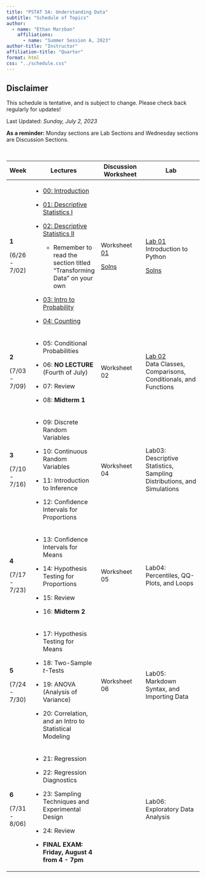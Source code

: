 ```yaml
---
title: "PSTAT 5A: Understanding Data"
subtitle: "Schedule of Topics"
author:
  - name: "Ethan Marzban"
    affiliations:
      - name: "Summer Session A, 2023"
author-title: "Instructor"
affiliation-title: "Quarter"
format: html
css: "../schedule.css"
---
```


::: callout-caution
## Disclaimer

This schedule is tentative, and is subject to change. Please check back regularly for updates!
:::

Last Updated: *Sunday, July 2, 2023*\

**As a reminder:** Monday sections are Lab Sections and Wednesday sections are Discussion Sections.

\

+---------------+---------------------------------------------------------------------------------------------------------------------------------+-----------------------------------------------------------------------------------------------------------------+------------------------------------------------------------------------------------------------------------------------------------------------------------+
| Week          | Lectures                                                                                                                        | Discussion Worksheet                                                                                            | Lab                                                                                                                                                        |
+===============+=================================================================================================================================+=================================================================================================================+============================================================================================================================================================+
| **1**         | -   <a href = "Lectures/Lecture00/Lec00.qmd" class = "button label-outline" target = "_blank">00: Introduction</a>              | Worksheet <a href = "../Files/Wkshts/Wksht01_Blank.pdf" class = "button label-outline" target = "_blank">01</a> | <a href = "Labs/Lab01/lab01.qmd" class = "button label-outline" target = "_blank">Lab 01</a> <br /> Introduction to Python                                 |
|               |                                                                                                                                 |                                                                                                                 |                                                                                                                                                            |
| (6/26 - 7/02) | -   <a href = "Lectures/Lecture01/Lec01.qmd" class = "button label-outline" target = "_blank">01: Descriptive Statistics I</a>  | <a href = "../Files/Wkshts/Wksht01_Solns.pdf" class = "button label-outline" target = "_blank">Solns</a>        | <a href = "../Files/Labs/Lab01_Solns.pdf" class = "button label-outline" target = "_blank">Solns</a>                                                       |
|               |                                                                                                                                 |                                                                                                                 |                                                                                                                                                            |
|               | -   <a href = "Lectures/Lecture02/Lec02.qmd" class = "button label-outline" target = "_blank">02: Descriptive Statistics II</a> |                                                                                                                 |                                                                                                                                                            |
|               |                                                                                                                                 |                                                                                                                 |                                                                                                                                                            |
|               |     -   Remember to read the section titled "Transforming Data" on your own                                                     |                                                                                                                 |                                                                                                                                                            |
|               |                                                                                                                                 |                                                                                                                 |                                                                                                                                                            |
|               | -   <a href = "Lectures/Lecture03/Lec03.qmd" class = "button label-outline" target = "_blank">03: Intro to Probability</a>      |                                                                                                                 |                                                                                                                                                            |
|               |                                                                                                                                 |                                                                                                                 |                                                                                                                                                            |
|               | -   <a href = "Lectures/Lecture04/Lec04.qmd" class = "button label-outline" target = "_blank">04: Counting</a>                  |                                                                                                                 |                                                                                                                                                            |
+---------------+---------------------------------------------------------------------------------------------------------------------------------+-----------------------------------------------------------------------------------------------------------------+------------------------------------------------------------------------------------------------------------------------------------------------------------+
| **2**         | -   05: Conditional Probabilities                                                                                               | Worksheet 02                                                                                                    | <a href = "Labs/Lab02/lab02.qmd" class = "button label-outline" target = "_blank">Lab 02</a> <br /> Data Classes, Comparisons, Conditionals, and Functions |
|               |                                                                                                                                 |                                                                                                                 |                                                                                                                                                            |
| (7/03 - 7/09) | -   06: **NO LECTURE** (Fourth of July)                                                                                         |                                                                                                                 |                                                                                                                                                            |
|               |                                                                                                                                 |                                                                                                                 |                                                                                                                                                            |
|               | -   07: Review                                                                                                                  |                                                                                                                 |                                                                                                                                                            |
|               |                                                                                                                                 |                                                                                                                 |                                                                                                                                                            |
|               | -   08: **Midterm 1**                                                                                                           |                                                                                                                 |                                                                                                                                                            |
+---------------+---------------------------------------------------------------------------------------------------------------------------------+-----------------------------------------------------------------------------------------------------------------+------------------------------------------------------------------------------------------------------------------------------------------------------------+
| **3**         | -   09: Discrete Random Variables                                                                                               | Worksheet 04                                                                                                    | Lab03: Descriptive Statistics, Sampling Distributions, and Simulations                                                                                     |
|               |                                                                                                                                 |                                                                                                                 |                                                                                                                                                            |
| (7/10 - 7/16) | -   10: Continuous Random Variables                                                                                             |                                                                                                                 |                                                                                                                                                            |
|               |                                                                                                                                 |                                                                                                                 |                                                                                                                                                            |
|               | -   11: Introduction to Inference                                                                                               |                                                                                                                 |                                                                                                                                                            |
|               |                                                                                                                                 |                                                                                                                 |                                                                                                                                                            |
|               | -   12: Confidence Intervals for Proportions                                                                                    |                                                                                                                 |                                                                                                                                                            |
+---------------+---------------------------------------------------------------------------------------------------------------------------------+-----------------------------------------------------------------------------------------------------------------+------------------------------------------------------------------------------------------------------------------------------------------------------------+
| **4**         | -   13: Confidence Intervals for Means                                                                                          | Worksheet 05                                                                                                    | Lab04: Percentiles, QQ-Plots, and Loops                                                                                                                    |
|               |                                                                                                                                 |                                                                                                                 |                                                                                                                                                            |
| (7/17 - 7/23) | -   14: Hypothesis Testing for Proportions                                                                                      |                                                                                                                 |                                                                                                                                                            |
|               |                                                                                                                                 |                                                                                                                 |                                                                                                                                                            |
|               | -   15: Review                                                                                                                  |                                                                                                                 |                                                                                                                                                            |
|               |                                                                                                                                 |                                                                                                                 |                                                                                                                                                            |
|               | -   16: **Midterm 2**                                                                                                           |                                                                                                                 |                                                                                                                                                            |
+---------------+---------------------------------------------------------------------------------------------------------------------------------+-----------------------------------------------------------------------------------------------------------------+------------------------------------------------------------------------------------------------------------------------------------------------------------+
| **5**         | -   17: Hypothesis Testing for Means                                                                                            | Worksheet 06                                                                                                    | Lab05: Markdown Syntax, and Importing Data                                                                                                                 |
|               |                                                                                                                                 |                                                                                                                 |                                                                                                                                                            |
| (7/24 - 7/30) | -   18: Two-Sample *t*-Tests                                                                                                    |                                                                                                                 |                                                                                                                                                            |
|               |                                                                                                                                 |                                                                                                                 |                                                                                                                                                            |
|               | -   19: ANOVA (Analysis of Variance)                                                                                            |                                                                                                                 |                                                                                                                                                            |
|               |                                                                                                                                 |                                                                                                                 |                                                                                                                                                            |
|               | -   20: Correlation, and an Intro to Statistical Modeling                                                                       |                                                                                                                 |                                                                                                                                                            |
+---------------+---------------------------------------------------------------------------------------------------------------------------------+-----------------------------------------------------------------------------------------------------------------+------------------------------------------------------------------------------------------------------------------------------------------------------------+
| **6**         | -   21: Regression                                                                                                              |                                                                                                                 | Lab06: Exploratory Data Analysis                                                                                                                           |
|               |                                                                                                                                 |                                                                                                                 |                                                                                                                                                            |
| (7/31 - 8/06) | -   22: Regression Diagnostics                                                                                                  |                                                                                                                 |                                                                                                                                                            |
|               |                                                                                                                                 |                                                                                                                 |                                                                                                                                                            |
|               | -   23: Sampling Techniques and Experimental Design                                                                             |                                                                                                                 |                                                                                                                                                            |
|               |                                                                                                                                 |                                                                                                                 |                                                                                                                                                            |
|               | -   24: Review                                                                                                                  |                                                                                                                 |                                                                                                                                                            |
|               |                                                                                                                                 |                                                                                                                 |                                                                                                                                                            |
|               | -   **FINAL EXAM: Friday, August 4 from 4 - 7pm**                                                                               |                                                                                                                 |                                                                                                                                                            |
+---------------+---------------------------------------------------------------------------------------------------------------------------------+-----------------------------------------------------------------------------------------------------------------+------------------------------------------------------------------------------------------------------------------------------------------------------------+
